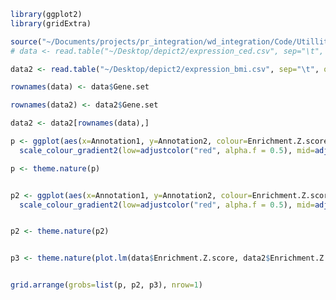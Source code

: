 ```r
library(ggplot2)
library(gridExtra)

source("~/Documents/projects/pr_integration/wd_integration/Code/UtillityScripts/PlottingFunctions.r")
# data <- read.table("~/Desktop/depict2/expression_ced.csv", sep="\t", quote='"', header=T)

data2 <- read.table("~/Desktop/depict2/expression_bmi.csv", sep="\t", quote='"', header=T)

rownames(data) <- data$Gene.set

rownames(data2) <- data2$Gene.set

data2 <- data2[rownames(data),]

p <- ggplot(aes(x=Annotation1, y=Annotation2, colour=Enrichment.Z.score),  data=data) + geom_point() +
  scale_colour_gradient2(low=adjustcolor("red", alpha.f = 0.5), mid=adjustcolor("lightgrey", alpha = 0), high=adjustcolor("blue", alpha.f = 0.5)) + labs(title="Coeliac disease 2010")

p <- theme.nature(p)


p2 <- ggplot(aes(x=Annotation1, y=Annotation2, colour=Enrichment.Z.score),  data=data2) + geom_point() +
  scale_colour_gradient2(low=adjustcolor("red", alpha.f = 0.5), mid=adjustcolor("lightgrey", alpha = 0), high=adjustcolor("blue", alpha.f = 0.5)) + labs(title="IBD")


p2 <- theme.nature(p2)


p3 <- theme.nature(plot.lm(data$Enrichment.Z.score, data2$Enrichment.Z.score, ylab="IBD zscore", xlab="CeD zscore"))


grid.arrange(grobs=list(p, p2, p3), nrow=1)



```

